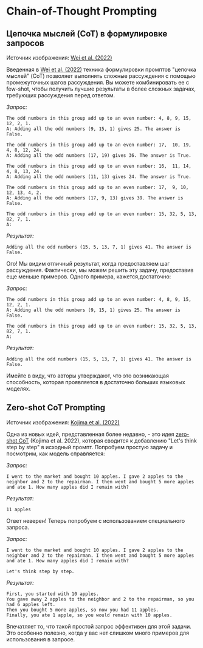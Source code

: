 # Chain-of-Thought Prompting



## Цепочка мыслей (CoT) в формулировке запросов

<Screenshot src={COT} alt="COT" />

Источник изображения: [Wei et al. (2022)](https://arxiv.org/abs/2201.11903)

Введенная в [Wei et al. (2022)](https://arxiv.org/abs/2201.11903) техника формулировки промптов "цепочка мыслей" (CoT) позволяет выполнять сложные рассуждения с помощью промежуточных шагов рассуждения. Вы можете комбинировать ее с few-shot, чтобы получить лучшие результаты в более сложных задачах, требующих рассуждения перед ответом.

*Запрос:*
```
The odd numbers in this group add up to an even number: 4, 8, 9, 15, 12, 2, 1.
A: Adding all the odd numbers (9, 15, 1) gives 25. The answer is False.

The odd numbers in this group add up to an even number: 17,  10, 19, 4, 8, 12, 24.
A: Adding all the odd numbers (17, 19) gives 36. The answer is True.

The odd numbers in this group add up to an even number: 16,  11, 14, 4, 8, 13, 24.
A: Adding all the odd numbers (11, 13) gives 24. The answer is True.

The odd numbers in this group add up to an even number: 17,  9, 10, 12, 13, 4, 2.
A: Adding all the odd numbers (17, 9, 13) gives 39. The answer is False.

The odd numbers in this group add up to an even number: 15, 32, 5, 13, 82, 7, 1. 
A:
```

*Результат:*
```
Adding all the odd numbers (15, 5, 13, 7, 1) gives 41. The answer is False.
```

Ого! Мы видим отличный результат, когда предоставляем шаг рассуждения. Фактически, мы можем решить эту задачу, предоставив еще меньше примеров. Одного примера, кажется,достаточно:

*Запрос:*
```
The odd numbers in this group add up to an even number: 4, 8, 9, 15, 12, 2, 1.
A: Adding all the odd numbers (9, 15, 1) gives 25. The answer is False.

The odd numbers in this group add up to an even number: 15, 32, 5, 13, 82, 7, 1. 
A:
```

*Результат:*
```
Adding all the odd numbers (15, 5, 13, 7, 1) gives 41. The answer is False.
```

Имейте в виду, что авторы утверждают, что это возникающая способность, которая проявляется в достаточно больших языковых моделях.

## Zero-shot CoT Prompting

<Screenshot src={ZEROCOT} alt="Zero-shot COT" />

Источник изображения: [Kojima et al. (2022)](https://arxiv.org/abs/2205.11916)

Одна из новых идей, представленная более недавно, - это идея [zero-shot CoT](https://arxiv.org/abs/2205.11916) (Kojima et al. 2022), которая сводится к добавлению "Let's think step by step" в исходный промпт. Попробуем простую задачу и посмотрим, как модель справляется:

*Запрос:*
```
I went to the market and bought 10 apples. I gave 2 apples to the neighbor and 2 to the repairman. I then went and bought 5 more apples and ate 1. How many apples did I remain with?
```

*Результат:*
```
11 apples
```

Ответ неверен! Теперь попробуем с использованием специального запроса.

*Запрос:*
```
I went to the market and bought 10 apples. I gave 2 apples to the neighbor and 2 to the repairman. I then went and bought 5 more apples and ate 1. How many apples did I remain with?

Let's think step by step.
```

*Результат:*
```
First, you started with 10 apples.
You gave away 2 apples to the neighbor and 2 to the repairman, so you had 6 apples left.
Then you bought 5 more apples, so now you had 11 apples.
Finally, you ate 1 apple, so you would remain with 10 apples.
```

Впечатляет то, что такой простой запрос эффективен для этой задачи. Это особенно полезно, когда у вас нет слишком много примеров для использования в запросе.
